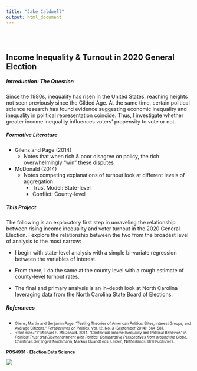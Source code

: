```yaml
---
title: "Jake Caldwell"
output: html_document
---
```


<style type="text/css">
.title {
  display: none;
}

#getting-started img {
  margin-right: 10px;
}

</style>

<div class="row" style="padding-top: 30px;">
<div class="col-sm-6">

# **Income Inequality & Turnout in 2020 General Election**

##### Introduction: The Question

Since the 1980s, inequality has risen in the United States, reaching heights not seen previously since the Gilded Age.  At the same time, certain political science research has found evidence suggesting economic inequality and inequality in political representation coincide. Thus, I investigate whether greater income inequality influences voters' propensity to vote or not. 

##### Formative Literature 
- Gilens and Page (2014)
  - Notes that when rich & poor disagree on policy, the rich overwhelmingly "win" these disputes

- McDonald (2014)
  - Notes competing explanations of turnout look at different levels of aggregation
    - Trust Model: State-level
    - Conflict: County-level
    


##### This Project  

The following is an exploratory first step in unraveling the relationship between rising income inequality and voter turnout in the 2020 General Election.  I explore the relationship between the two from the broadest level of analysis to the most narrow:  

- I begin with state-level analysis with a simple bi-variate regression between the variables of interest.  

- From there, I do the same at the county level with a rough estimate of county-level turnout rates.  

- The final and primary analysis is an in-depth look at North Carolina leveraging data from the North Carolina State Board of Elections.

##### References
- <font size="1"> Gilens, Martin and Benjamin Page. “Testing Theories of American Politics: Elites, Interest Groups, and Average Citizens,” *Perspectives on Politics*, Vol. 12, No. 3 (September 2014): 564-581.<font>
- <font size="1" Michael P. McDonald. 2014. "Contextual Income Inequality and Political Behavior." in *Political Trust and Disenchantment with Politics: Comparative Perspectives from around the Globe*, Christina Eder, Ingvill Mochmann, Markus Quandt eds. Leiden, Netherlands: Brill Publishers.<font>


</div>
<div class="col-sm-6">

### POS4931 - Election Data Science

<a href = "https://crumplab.github.io">
![](images/logo.png)
</a>
</div>
